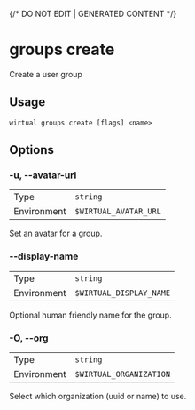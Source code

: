 {/* DO NOT EDIT | GENERATED CONTENT */}

# groups create

Create a user group

## Usage

```console
wirtual groups create [flags] <name>
```

## Options

### -u, --avatar-url

|             |                                |
| ----------- | ------------------------------ |
| Type        | <code>string</code>            |
| Environment | <code>$WIRTUAL_AVATAR_URL</code> |

Set an avatar for a group.

### --display-name

|             |                                  |
| ----------- | -------------------------------- |
| Type        | <code>string</code>              |
| Environment | <code>$WIRTUAL_DISPLAY_NAME</code> |

Optional human friendly name for the group.

### -O, --org

|             |                                  |
| ----------- | -------------------------------- |
| Type        | <code>string</code>              |
| Environment | <code>$WIRTUAL_ORGANIZATION</code> |

Select which organization (uuid or name) to use.
